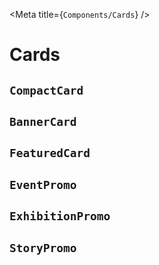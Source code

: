 
<Meta title={`Components/Cards`} />

# Cards

## `CompactCard`

<Story story={stories.compactCard} />


## `BannerCard`

<Story story={stories.bannerCard} />


## `FeaturedCard`

<FeaturedCardReadme />

  <Story story={stories.featuredCard} />


## `EventPromo`

<Story story={stories.eventPromo} />


## `ExhibitionPromo`

<Story story={stories.exhibitionPromo} />


## `StoryPromo`

<Story story={stories.storyPromo} />

